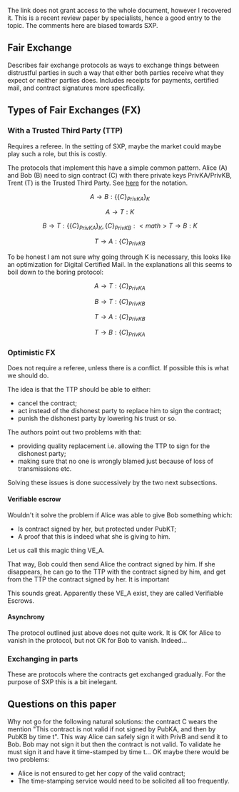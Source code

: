 The link does not grant access to the whole document, however I recovered it.
This is a recent review paper by specialists, hence a good entry to the topic.
The comments here are biased towards SXP. 

== Fair Exchange ==

Describes fair exchange protocols as ways to exchange things between distrustful parties in such a way that either both parties receive what they expect or neither parties does. Includes receipts for payments, certified mail, and contract signatures more specfically.

== Types of Fair Exchanges (FX) ==

=== With a Trusted Third Party (TTP) ===

Requires a referee. In the setting of SXP, maybe the market could maybe play such a role, but this is costly.

The protocols that implement this have a simple common pattern. 
Alice (A) and Bob (B) need to sign contract (C) with there private keys PrivKA/PrivKB, Trent (T) is the Trusted Third Party. 
See [http://en.wikipedia.org/wiki/Security_protocol_notation here] for the notation.

:<math>A\rightarrow B:\{\{C\}_{PrivKA}\}_{K}</math>
:<math>A\rightarrow T:K</math>
:<math>B\rightarrow T:\{\{C\}_{PrivKA}\}_{K},\{C\}_{PrivKB}
:<math>T\rightarrow B:K</math>
:<math>T\rightarrow A:\{C\}_{PrivKB}</math>

To be honest I am not sure why going through K is necessary, this looks like an optimization for Digital Certified Mail. In the explanations all this seems to boil down to the boring protocol:

:<math>A\rightarrow T:\{C\}_{PrivKA}</math>
:<math>B\rightarrow T:\{C\}_{PrivKB}</math>
:<math>T\rightarrow A:\{C\}_{PrivKB}</math>
:<math>T\rightarrow B:\{C\}_{PrivKA}</math>

=== Optimistic FX ===

Does not require a referee, unless there is a conflict. If possible this is what we should do.

The idea is that the TTP should be able to either:
* cancel the contract;
* act instead of the dishonest party to replace him to sign the contract;
* punish the dishonest party by lowering his trust or so.

The authors point out two problems with that:
* providing quality replacement i.e. allowing the TTP to sign for the dishonest party;
* making sure that no one is wrongly blamed just because of loss of transmissions etc.

Solving these issues is done successively by the two next subsections.

==== Verifiable escrow ====

Wouldn't it solve the problem if Alice was able to give Bob something which:
* Is contract signed by her, but protected under PubKT;
* A proof that this is indeed what she is giving to him.
Let us call this magic thing VE_A.

That way, Bob could then send Alice the contract signed by him. If she disappears, he can go to the TTP with the contract signed by him, and get from the TTP the contract signed by her. It is important

This sounds great. Apparently these VE_A exist, they are called Verifiable Escrows.

==== Asynchrony ====

The protocol outlined just above does not quite work. It is OK for Alice to vanish in the protocol, but not OK for Bob to vanish. Indeed...

=== Exchanging in parts ===

These are protocols where the contracts get exchanged gradually. For the purpose of SXP this is a bit inelegant.

== Questions on this paper ==


Why not go for the following natural solutions: the contract C wears the mention "This contract is not valid if not signed by PubKA, and then by PubKB by time t". This way Alice can safely sign it with PrivB and send it to Bob. Bob may not sign it but then the contract is not valid. To validate he must sign it and have it time-stamped by time t... OK maybe there would be two problems:
* Alice is not ensured to get her copy of the valid contract;
* The time-stamping service would need to be solicited all too frequently.